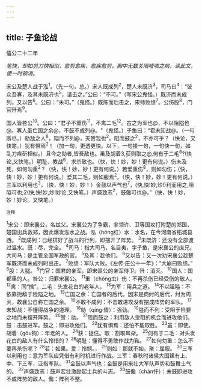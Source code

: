 ```yaml
---
---
---
```

title: 子鱼论战
---



僖公二十二年

*笔快，却如剪刀快相似，愈剪愈疾，愈疾愈剪。胸中无数关隔噎咳之病，读此文，便一时顿消。*

宋公及楚人战于泓<sup>1</sup>。（先一句，总。）宋人既成列<sup>2</sup>，楚人未既济<sup>3</sup>，司马曰<sup>4</sup>：“彼众吾寡，及其未既济也<sup>5</sup>，请击之。”公曰：“不可。”（写宋公鬼怪。）既济而未成列，又以告<sup>6</sup>。公曰：“未可。”（鬼怪。）既陈而后击之，宋师败绩<sup>7</sup>。公伤股<sup>8</sup>，门官歼焉<sup>9</sup>。

国人皆咎公<sup>10</sup>。公曰：“君子不重伤<sup>11</sup>，不禽二毛<sup>12</sup>。古之为军也@，不以阻隘也@。寡人虽亡国之余@，不鼓不成列@。"（鬼怪。）子鱼曰：“君未知战@。（一句断尽。）勍敌之人<sup>8</sup>，隘而不列@，天赞我也<sup>2</sup>。阻而鼓之<sup>2</sup>，不亦可乎？（快论，又快笔。）犹有惧焉<sup>2</sup>！（加一句，更透更快。以下，一句接一句，一句快一句，如乱刀疾斫相似。）且今之勍者,皆吾敌也。虽及胡着3,获则取之@,何有于二毛<sup>6</sup>?(快论,又快笔。）明耻、教战<sup>6</sup>，求杀敌也。（快，快！妙，妙！更有何说。）伤未及死，如何勿重<sup>2</sup>？（快，快！妙，妙！更有何说。）若爱重伤<sup>8</sup>，则如勿伤；（快，快！妙，妙！更有何说。）爱其二毛，则如服焉<sup>2</sup>。（快，快！妙，妙！更有何说。）三军以利用也<sup>3</sup>，（快，快！妙，妙！）金鼓以声气也<sup>7</sup>，(快,快!妙,炒!)利而用之,阻隘可也;2(快,快!妙,炒!妙论,又快笔。）声盛致志<sup>2</sup>，鼓儳可也@。”（快，快！妙，妙！妙论。又快笔。）

<sup>注释</sup>

<sup>1</sup>宋公：即宋襄公，名兹父。宋襄公为了争霸，率领许、卫等国攻打附楚的郑国，楚国出兵救郑，因此爆发泓水之战。泓（hóng红）水：水名，在今河南省柘城县西。
<sup>2</sup>既成列：已经排好了战斗的行列，即摆开了阵势。
<sup>3</sup>未既济：还没有全部渡过温水。既：尽，完全。
<sup>4</sup>司马：指大司马，名目夷，字子鱼，是宋襄公的庶兄。大司马：是主管全国军政的官。
<sup>5</sup>及其：趁他们。
<sup>6</sup>又以告：又一次劝宋襄公趁楚军既济而未成列时出击。
<sup>7</sup>败绩：军队大败。《左传·庄公十一年》：“大崩曰败绩。”
<sup>8</sup>股：大腿。
<sup>9</sup>门官：国君的亲军。即宋裹公的亲军侍卫。歼：消灭。
<sup>10</sup>国人：国都里的人。咎公：归罪宋襄公。
<sup>11</sup>重（chóng虫）伤：不再杀伤已经受伤的敌人。
<sup>12</sup>禽：同“擒”。二毛：头发花白的老年人。
<sup>13</sup>为军：用兵之道。
<sup>14</sup>不以阻隘：不依靠扼敌于险隘之地。
<sup>15</sup>亡国之余：亡国者的后代。因宋是商纣的后代，纣为周灭，故襄公自称亡国之余。
<sup>16</sup>不敢不成列：不击敢进攻没有摆成阵势的军队。
<sup>17</sup>未知战：不懂得战争的道理。
<sup>18</sup>勍（qíng·情）：强劲。
<sup>10</sup>隘而不列：受阻于险要之地而未摆开阵势。
<sup>20</sup>赞：助。
<sup>21</sup>阻而鼓之：利用敌人受阻的机会而进攻他们。鼓：击鼓进军。鼓之：即进攻他们。
<sup>22</sup>犹有惧焉：还怕不能取胜。
<sup>23</sup>虽：即使。胡着（gǒu狗）：年老的人。
<sup>24</sup>获：捉住。取：割取耳朵。
<sup>25</sup>何有于二毛：对头发花白的敌人有什么怜惜的？
<sup>26</sup>明耻：懂得不勇敢作战为鞋。
<sup>27</sup>如何勿重：怎么不要再杀伤呢？
<sup>28</sup>若：如果。爱：怜悯。，
<sup>29</sup>则如：那就不如。聚：屈服。
<sup>30</sup>三军以利用也：意为军队应凭借有利时机进行作战。三军：春秋时诸侯大国建有上、中、下三军，泛指军队。
<sup>31</sup>金鼓以声气也：金鼓是用来壮大军队声势和鼓舞士气的。
<sup>32</sup>声盛致志：鼓声宏壮激励起士兵的斗志。
<sup>33</sup>鼓儳（chàn忏）：未鼓即进攻不成阵势的敌人。儳：阵列不整。